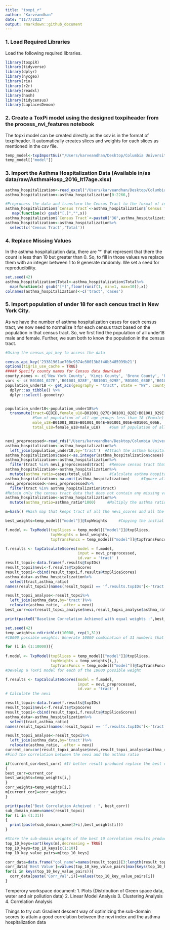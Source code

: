 ```yaml
---
title: "toxpi_r"
author: "Karveandhan"
date: "11/7/2022"
output: rmarkdown::github_document
---
```

### 1. Load Required Libraries

Load the following required libraries.

```r
library(toxpiR)
library(tidyverse)
library(dplyr)
library(nycgeo)
library(rio)
library(r2r)
library(readxl)
library(hash)
library(tidycensus)
library(LaplacesDemon)
```

### 2. Create a ToxPi model using the designed toxpiheader from the process_nvi_features notebook

The topxi model can be created directly as the csv is in the format of toxpiheader. It automatically creates slices and weights for each slices as mentioned in the csv file.

```r
temp_model<-txpImportGui("/Users/karveandhan/Desktop/Columbia University/DASHI Project/nvi_asthma/data/processed/preprocessing/nevi_tract_features_toxpiheader.csv")
temp_model[["model"]]
```

### 3. Import the Asthma Hospitalization Data (Available in/as data/raw/AsthmaHosp_2016_lt17age.xlsx)


```r
asthma_hospitalization<-read_excel("/Users/karveandhan/Desktop/Columbia University/DASHI Project/nvi_asthma/data/raw/AsthmaHosp_2016_lt17age.xlsx")
asthma_hospitalization<-asthma_hospitalization[0:2266,]

#Preprocess the data and transform the Census Tract to the format of interest.
asthma_hospitalization$`Census Tract`<-asthma_hospitalization$`Census Tract`%>%
   map(function(x) gsub("[.]","",x))
asthma_hospitalization$`Census Tract`<-paste0("36",asthma_hospitalization$`Census Tract`)
asthma_hospitalization<-asthma_hospitalization%>%
  select(c('Census Tract','Total'))

```

### 4. Replace Missing Values

In the asthma hospitalization data, there are '*' that represent that there the count is less than 10 but greater than 0. So, to fill in those values we replace them with an integer between 1 to 9 generate randomly. We set a seed for reproducibility.

```r
set.seed(42)
asthma_hospitalization$Total<-asthma_hospitalization$Total%>%
  map(function(x) gsub("[*]",floor(runif(1, min=1, max=10)),x))
colnames(asthma_hospitalization)<-c('tract','cases')
```

### 5. Import population of under 18 for each cencus tract in New York City.

As we have the number of asthma hospitalization cases for each census tract, we now need to normalize it for each census tract based on the population in that census tract. So, we first find the population of all under18 male and female. Further, we sum both to know the population in the census tract.

```r
#Using the census_api_key to access the data

census_api_key('23381961ae708c9374e30013b8f40b3485999b21') 
options(tigris_use_cache = TRUE)
##### Specify county names for Census data download
county_names <- c('New York County', 'Kings County', 'Bronx County', 'Richmond County', 'Queens County')
vars <- c('B01001_027E','B01001_028E','B01001_029E','B01001_030E','B01001_003E','B01001_004E','B01001_005E','B01001_006E')
population_under18 <- get_acs(geography = "tract", state = "NY", county = county_names, variables = vars, year = 2015, survey = "acs5", output = "wide", geometry = TRUE, keep_geo_vars = TRUE) %>% 
  dplyr::as_tibble() %>% 
  dplyr::select(-geometry)


population_under18<-population_under18%>%
  transmute(tract=GEOID,female_u18=B01001_027E+B01001_028E+B01001_029E+B01001_030E,  
            #Sum of population of all age groups less than 18 (Female)
            male_u18=B01001_003E+B01001_004E+B01001_005E+B01001_006E,   #Sum of population of all age groups less than 18 (Male)
            total_u18=female_u18+male_u18)    #Sum of population of all age group less than 18 (Male+Female)



```


```r
nevi_preprocessed<-read_rds("/Users/karveandhan/Desktop/Columbia University/DASHI Project/nvi_asthma/data/processed/preprocessing/nevi_tract_features.rds")
asthma_hospitalization<-asthma_hospitalization%>%
  left_join(population_under18,by='tract')  #Attach the asthma hospitalization cases count with the population count.
asthma_hospitalization$cases<-as.integer(asthma_hospitalization$cases)
asthma_hospitalization<-asthma_hospitalization%>%
  filter(tract %in% nevi_preprocessed$tract)  #Remove census tract that does not exist in the pre-processed_nevi.
asthma_hospitalization<-asthma_hospitalization%>%
  mutate(asthma_ratio=cases/total_u18)        #Calculate asthma hospitalization ratio
asthma_hospitalization<-na.omit(asthma_hospitalization)     #Ignore all the data that contains missing values.
nevi_preprocessed<-nevi_preprocessed%>%
  filter(tract %in% asthma_hospitalization$tract) 
#Retain only the census tract data that does not contain any missing values of asthma hospitalization.
asthma_hospitalization<-asthma_hospitalization%>%
  mutate(asthma_ratio=asthma_ratio*1000)     #Multiply the asthma ratio by 1000 (Asthma Hospitalization per 1000 people)
```



```r
m=hash() #Hash map that keeps tract of all the nevi_scores and all the sub-domain scores.

best_weights=temp_model[["model"]]@txpWeights     #Copying the initial weights as the best weights. Will be replaced if a better correlation is obtained between the nevi and the asthma hospitalization count.

f.model <- TxpModel(txpSlices = temp_model[["model"]]@txpSlices, 
                    txpWeights = best_weights,
                    txpTransFuncs = temp_model[["model"]]@txpTransFuncs)

f.results <- txpCalculateScores(model = f.model, 
                                input = nevi_preprocessed,
                                id.var = 'tract' )
result_topxi<-data.frame(f.results@txpIDs)
result_topxi$nevi<-f.results@txpScores
result_topxi<-cbind(result_topxi,f.results@txpSliceScores)
asthma_data<-asthma_hospitalization%>%
  select(tract,asthma_ratio)
names(result_topxi)[names(result_topxi) == 'f.results.txpIDs']<-'tract'

result_topxi_analyse<-result_topxi%>%
  left_join(asthma_data,by='tract')%>%
  relocate(asthma_ratio, .after = nevi)
best_corr=cor(result_topxi_analyse$nevi,result_topxi_analyse$asthma_ratio,method='spearman') #Variable to keep tract of the maximum correlation achieved.

print(paste0("Baseline Correlation Achieved with equal weights :",best_corr))
```

```r
set.seed(42)
temp_weights<-rdirichlet(10000, rep(1,31))     
#10000 possible weights: Generate 10000 combination of 31 numbers that sum to 1. These would form the weights of the sub-domain. We further explore which of these 10000 weights produce the best correlation between the asthma hospitalization and the nevi formed.

for (i in (1:10000)){
  
f.model <- TxpModel(txpSlices = temp_model[["model"]]@txpSlices, 
                    txpWeights = temp_weights[i,],
                    txpTransFuncs = temp_model[["model"]]@txpTransFuncs)
#Develop a ToxPi model for each of the 10000 possible weight

f.results <- txpCalculateScores(model = f.model, 
                                input = nevi_preprocessed,
                                id.var = 'tract' )
# Calculate the nevi

result_topxi<-data.frame(f.results@txpIDs)
result_topxi$nevi<-f.results@txpScores
result_topxi<-cbind(result_topxi,f.results@txpSliceScores)
asthma_data<-asthma_hospitalization%>%
  select(tract,asthma_ratio)
names(result_topxi)[names(result_topxi) == 'f.results.txpIDs']<-'tract'

result_topxi_analyse<-result_topxi%>%
  left_join(asthma_data,by='tract')%>%
  relocate(asthma_ratio, .after = nevi)
current_cor=cor(result_topxi_analyse$nevi,result_topxi_analyse$asthma_ratio,method='spearman')    
#Find the correlation between the nevi and the asthma ratio

if(current_cor>best_corr) #If better result produced replace the best correlation obtained and the sub-domain weights.
{
best_corr=current_cor
best_weights=temp_weights[i,]
}
corr_weights=temp_weights[i,]
m[current_cor]=corr_weights
}
```

```r
print(paste("Best Correlation Acheived : ", best_corr)) 
sub_domain_name=names(result_topxi)
for (i in (1:31))
{
  print(paste(sub_domain_name[2+i],best_weights[i]))
}

```
```r
#Store the sub-domain weights of the best 10 correlation results produced between nevi and asthma ratio
top_10_keys=sort(keys(m),decreasing = TRUE)
top_10_keys=top_10_keys[c(1:10)]
top_10_key_value_pairs=m[top_10_keys]

corr_data=data.frame("col_name"=names(result_topxi)[3:length(result_topxi)])
corr_data['Best Value']=values(top_10_key_value_pairs[max(keys(top_10_key_value_pairs))])
for(i in keys(top_10_key_value_pairs)){
  corr_data[paste('Corr_Val',i)]=values(top_10_key_value_pairs[i])
}

```

Temperory workspace document:
1. Plots (Distribution of Green space data, water and air pollution data)
2. Linear Model Analysis
3. Clustering Analysis
4. Correlation Analysis

Things to try out:
Gradient descent way of optimizing the sub-domain scores to attain a good correlation between the nevi index and the asthma hospitalization data
